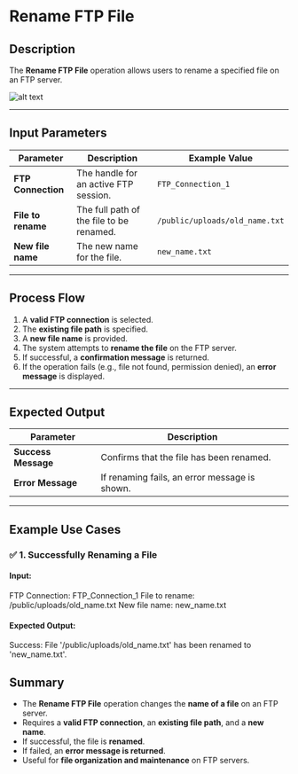 # **Rename FTP File**

## Description

The **Rename FTP File** operation allows users to rename a specified file on an FTP server.

![alt text](../assets/ftp/rename-ftp-file.png)

---


## **Input Parameters**

| Parameter         | Description                                   | Example Value                   |
|------------------|---------------------------------------------|---------------------------------|
| **FTP Connection** | The handle for an active FTP session.     | `FTP_Connection_1`              |
| **File to rename** | The full path of the file to be renamed. | `/public/uploads/old_name.txt`  |
| **New file name**  | The new name for the file.               | `new_name.txt`                  |

---

## **Process Flow**

1. A **valid FTP connection** is selected.
2. The **existing file path** is specified.
3. A **new file name** is provided.
4. The system attempts to **rename the file** on the FTP server.
5. If successful, a **confirmation message** is returned.
6. If the operation fails (e.g., file not found, permission denied), an **error message** is displayed.

---

## **Expected Output**

| Parameter      | Description                                       |
|---------------|---------------------------------------------------|
| **Success Message** | Confirms that the file has been renamed.     |
| **Error Message**   | If renaming fails, an error message is shown. |

---

## **Example Use Cases**

### ✅ **1. Successfully Renaming a File**

#### **Input:**

FTP Connection: FTP_Connection_1 File to rename: /public/uploads/old_name.txt New file name: new_name.txt

#### **Expected Output:**

Success: File '/public/uploads/old_name.txt' has been renamed to 'new_name.txt'.

## **Summary**
- The **Rename FTP File** operation changes the **name of a file** on an FTP server.
- Requires a **valid FTP connection**, an **existing file path**, and a **new name**.
- If successful, the file is **renamed**.
- If failed, an **error message is returned**.
- Useful for **file organization and maintenance** on FTP servers.
